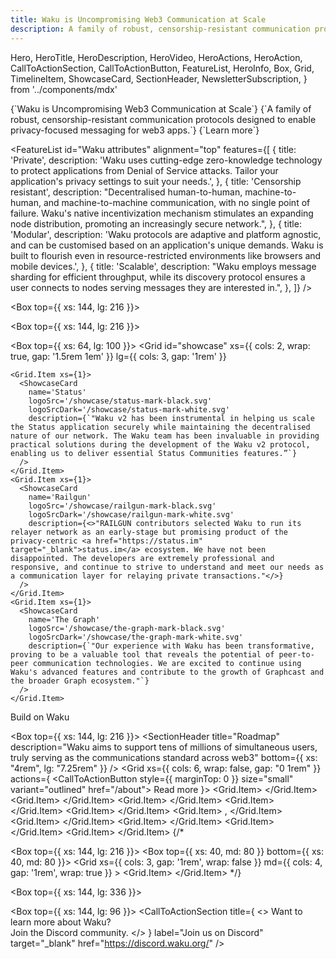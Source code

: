 ```yaml
---
title: Waku is Uncompromising Web3 Communication at Scale
description: A family of robust, censorship-resistant communication protocols designed to enable privacy-focused messaging for web3 apps.
---
```


  Hero,
  HeroTitle,
  HeroDescription,
  HeroVideo,
  HeroActions,
  HeroAction,
  CallToActionSection,
  CallToActionButton,
  FeatureList,
  HeroInfo,
  Box,
  Grid,
  TimelineItem,
  ShowcaseCard,
  SectionHeader,
  NewsletterSubscription,
} from '../components/mdx'

<Hero size="large">
  <HeroInfo>
    <HeroTitle>
      {`Waku is Uncompromising Web3 Communication at Scale`}
    </HeroTitle>
    <HeroDescription>
      {`A family of robust, censorship-resistant communication protocols designed to enable privacy-focused messaging for web3 apps.`} 
    </HeroDescription>
    <HeroActions>
      <HeroAction href="https://docs.waku.org/" target="_blank">
        {`Learn more`} 
      </HeroAction>
    </HeroActions>
  </HeroInfo>
  <HeroVideo
    placeholderSrc="/hero/prome01-1080x1080-placeholder.png"
    desktop={{ scale: '1.43', height: '160%', offsetY: "-220px"  }}
    mobile={{ scale: '1.43', offsetY: "-70px", height: '200%' }}
  >
    <source src="/hero/prome01-2048x2048-24fps-1M.mov" type='video/mp4; codecs="hvc1"' />
    <source src="/hero/prome01-2048x2048-24fps-1M.webm" type="video/webm" />  
  </HeroVideo>
</Hero>

<FeatureList
  id="Waku attributes"
  alignment="top"
  features={[
    {
      title: 'Private',
      description:
        'Waku uses cutting-edge zero-knowledge technology to protect applications from Denial of Service attacks. Tailor your application's privacy settings to suit your needs.',
    },
    {
      title: 'Censorship resistant',
      description:
        "Decentralised human-to-human, machine-to-human, and machine-to-machine communication, with no single point of failure. Waku\'s native incentivization mechanism stimulates an expanding node distribution, promoting an increasingly secure network.",
    },
    {
      title: 'Modular',
      description:
        'Waku protocols are adaptive and platform agnostic, and can be customised based on an application\'s unique demands. Waku is built to flourish even in resource-restricted environments like browsers and mobile devices.',
    },
    {
      title: 'Scalable',
      description:
        "Waku employs message sharding for efficient throughput, while its discovery protocol ensures a user connects to nodes serving messages they are interested in.",
    },
  ]}
/>

<Box top={{ xs: 144, lg: 216 }}>
  <CallToActionSection
    title="Logos Network State"
    columns={1}
    description="Waku is powering the communication layer of the Logos Network State. Logos is a grassroots movement to provide trust-minimised, corruption-resistant governing services and social institutions to peaceful people worldwide. Learn more about our ambitious vision."
    label="Explore Logos"
    href="https://logos.co/"
    target="_blank"
  />
</Box>

<Box top={{ xs: 144, lg: 216 }}>
  <CallToActionSection
    title="User Endorsements"
  />
</Box>

<Box top={{ xs: 64, lg: 100 }}>
 <Grid
    id="showcase"
    xs={{ cols: 2, wrap: true, gap: '1.5rem 1em' }}
    lg={{ cols: 3, gap: '1rem' }}
  >
    <Grid.Item xs={1}> 
      <ShowcaseCard
        name='Status'
        logoSrc='/showcase/status-mark-black.svg'
        logoSrcDark='/showcase/status-mark-white.svg'
        description={`"Waku v2 has been instrumental in helping us scale the Status application securely while maintaining the decentralised nature of our network. The Waku team has been invaluable in providing practical solutions during the development of the Waku v2 protocol, enabling us to deliver essential Status Communities features.”`}
      />
    </Grid.Item> 
    <Grid.Item xs={1}> 
      <ShowcaseCard
        name='Railgun'
        logoSrc='/showcase/railgun-mark-black.svg'
        logoSrcDark='/showcase/railgun-mark-white.svg'
        description={<>"RAILGUN contributors selected Waku to run its relayer network as an early-stage but promising product of the privacy-centric <a href="https://status.im" target="_blank">status.im</a> ecosystem. We have not been disappointed. The developers are extremely professional and responsive, and continue to strive to understand and meet our needs as a communication layer for relaying private transactions."</>}
      />
    </Grid.Item> 
    <Grid.Item xs={1}> 
      <ShowcaseCard
        name='The Graph'
        logoSrc='/showcase/the-graph-mark-black.svg'
        logoSrcDark='/showcase/the-graph-mark-white.svg'
        description={`"Our experience with Waku has been transformative, proving to be a valuable tool that reveals the potential of peer-to-peer communication technologies. We are excited to continue using Waku's advanced features and contribute to the growth of Graphcast and the broader Graph ecosystem."`}
      />
    </Grid.Item> 
  </Grid>
  <CallToActionButton href="https://docs.waku.org/" variant="outlined">Build on Waku</CallToActionButton>
</Box>

<Box top={{ xs: 144, lg: 216 }}>
  <SectionHeader
    title="Roadmap"
    description="Waku aims to support tens of millions of simultaneous users, truly serving as the communications standard across web3"
    bottom={{ xs: "4rem", lg: "7.25rem" }}
  />
  <Grid xs={{ cols: 6, wrap: false, gap: "0 1rem" }} actions={
    <CallToActionButton style={{ marginTop: 0 }} size="small" variant="outlined" href="/about">
        Read more
    </CallToActionButton>
  }>
    <Grid.Item>
      <TimelineItem
        index={0}
        period="2013"
        borderStyle="dashed"
        description="Ethereum's Whisper unveiled as web3 messaging protocol"
      />
    </Grid.Item>
    <Grid.Item>
      <TimelineItem
        index={1}
        period="2018"
        borderStyle="dashed"
        description="Status establishes Vac to R&D Whisper improvements"
      />
    </Grid.Item>
    <Grid.Item>
      <TimelineItem
        index={2}
        period="2020"
        borderStyle="dashed"
        description="Waku v1 replaces Whisper in Status app"
      />
    </Grid.Item>
    <Grid.Item>
      <TimelineItem
        index={3}
        period="2021 Q1"
        description="Waku v2 specs and PoC released with RLN Relay"
      />
    </Grid.Item>
    <Grid.Item>
      <TimelineItem
        index={4}
        period="2021 Q2"
        borderStyle="dashed"
        description="JS-Waku (for browsers) and Go-Waku released"
      />
    </Grid.Item>
    <Grid.Item>
      <TimelineItem
        index={5}
        period="2022 Q3"
        description="DNS Discovery added, plus availability in more languages"
      />,
    </Grid.Item>
    <Grid.Item>
      <TimelineItem
        index={6}
        period="2022 Q4"
        borderStyle="dashed"
        description="SQLite for Waku Store, RLN Relay testnet debuts at DevCon"
      />
    </Grid.Item>
    <Grid.Item>
      <TimelineItem
        index={7}
        period="2023 Q2"
        description="Relay sharding, opt-in spam-protected topic"
      />
    </Grid.Item>
    <Grid.Item>
      <TimelineItem
        index={8}
        period="2023 Q4"
        borderStyle="dashed"
        description="Auto-sharding, DoS protection, bandwidth capping"
      />
    </Grid.Item>
    <Grid.Item>
      <TimelineItem
        index={9}
        period="2024+"
        borderStyle="none"
        description="Operator Incentivization, use-case specific SDKs"
      />
    </Grid.Item>
  </Grid> 
{/* </Box>

<Box top={{ xs: 144, lg: 216 }}>
  <CallToActionSection
    title="Team"
    columns={1}
  />
   <Box top={{ xs: 40, md: 80 }} bottom={{ xs: 40, md: 80 }}>
    <Grid
      xs={{ cols: 3, gap: '1rem', wrap: false }}
      md={{ cols: 4, gap: '1rem', wrap: true }}
    >
      <Grid.Item>
        <ProfileCard
          name='Name'
          githubUsername='Github'
          githubLink='https://github.com/'
          discordUsername='Discord'
          discordLink='https://discord.gg/'
        />
      </Grid.Item>
    </Grid>
  </Box> */}
</Box>

<Box top={{ xs: 144, lg: 336 }}>
  <NewsletterSubscription />
</Box>

<Box top={{ xs: 144, lg: 96 }}>
  <CallToActionSection
    title={
      <>
        Want to learn more about Waku? <br/> 
        Join the Discord community.
      </>
    }
    label="Join us on Discord"
    target="_blank"
    href="https://discord.waku.org/"
  />
</Box>
